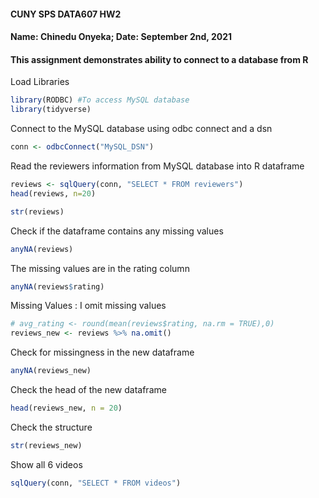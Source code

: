 
#### **CUNY SPS DATA607 HW2**
#### **Name: Chinedu Onyeka; Date: September 2nd, 2021**

#### This assignment demonstrates ability to connect to a database from R  



Load Libraries
```{r}
library(RODBC) #To access MySQL database 
library(tidyverse)
```



Connect to the MySQL database using odbc connect and a dsn
```{r}
conn <- odbcConnect("MySQL_DSN")
```


Read the reviewers information from MySQL database into R dataframe
```{r}
reviews <- sqlQuery(conn, "SELECT * FROM reviewers")
head(reviews, n=20)
```
```{r}
str(reviews)
```
Check if the dataframe contains any missing values
```{r}
anyNA(reviews)
```
The missing values are in the rating column
```{r}
anyNA(reviews$rating)
```
Missing Values : I omit missing values
```{r}
# avg_rating <- round(mean(reviews$rating, na.rm = TRUE),0)
reviews_new <- reviews %>% na.omit()
```

Check for missingness in the new dataframe
```{r}
anyNA(reviews_new)
```
Check the head of the new dataframe
```{r}
head(reviews_new, n = 20)
```

Check the structure
```{r}
str(reviews_new)
```

Show all 6 videos
```{r}
sqlQuery(conn, "SELECT * FROM videos")
```


